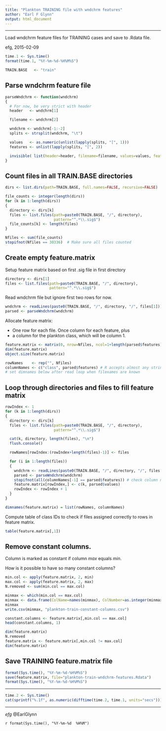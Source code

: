 ```yaml
---
title: "Plankton TRAINING file with wndchrm features"
author: "Earl F Glynn"
output: html_document
---
```


*****

Load wndchrm feature files for TRAINING cases and save to .Rdata file.

efg, 2015-02-09

```r
time.1 <- Sys.time()
format(time.1, "%Y-%m-%d-%H%M%S")

TRAIN.BASE   <- "train"
```

## Parse wndchrm feature file

```r
parseWndchrm <- function(wndchrm)
{
  # For now, be very strict with header
  header   <- wndchrm[1]

  filename <- wndchrm[2]

  wndchrm <- wndchrm[-1:-2]
  splits <- strsplit(wndchrm, "\t")

  values   <- as.numeric(unlist(lapply(splits, "[", 1)))
  features <- unlist(lapply(splits, "[", 2))

  invisible( list(header=header, filename=filename, values=values, features=features) )
}
```

## Count files in all TRAIN.BASE directories

```r
dirs <- list.dirs(path=TRAIN.BASE, full.names=FALSE, recursive=FALSE)

file_counts <- integer(length(dirs))
for (k in 1:length(dirs))
{
  directory <- dirs[k]
  files <- list.files(path=paste0(TRAIN.BASE, "/", directory),
                      pattern="^.*\\.sig$")
  file_counts[k] <- length(files)
}

Nfiles <- sum(file_counts)
stopifnot(Nfiles == 30336)  # Make sure all files counted
```

## Create empty feature.matrix

Setup feature matrix based on first .sig file in first directory

```r
directory <- dirs[1]
files <- list.files(path=paste0(TRAIN.BASE, "/", directory),
                    pattern="^.*\\.sig$")
```

Read wndchrm file but ignore first two rows for now.

```r
wndchrm <- readLines(paste0(TRAIN.BASE, "/", directory, "/", files[1]))
parsed <- parseWndchrm(wndchrm)
```

Allocate feature matrix:

* One row for each file.  Once column for each feature, plus
* a column for the plankton class, which will be column 1.

```r
feature.matrix <- matrix(0, nrow=Nfiles, ncol=1+length(parsed$features))
dim(feature.matrix)
object.size(feature.matrix)

rowNames    <- rep("", Nfiles)
columnNames <- c("class", parsed$features) # R accepts almost any string as column name
# set dimnames below after read loop when filenames are known
```

## Loop through directories and files to fill feature matrix

```r
rowIndex <- 1
for (k in 1:length(dirs))
{
  directory <- dirs[k]
  files <- list.files(path=paste0(TRAIN.BASE, "/", directory),
                      pattern="^.*\\.sig$")

  cat(k, directory, length(files), "\n")
  flush.console()

  rowNames[rowIndex:(rowIndex+length(files)-1)] <- files

  for (i in 1:length(files))
  {
    wndchrm <- readLines(paste0(TRAIN.BASE, "/", directory, "/", files[i]))
    parsed <- parseWndchrm(wndchrm)
    stopifnot(all(columnNames[-1] == parsed$features)) # check column names
    feature.matrix[rowIndex,] <- c(k, parsed$values)
    rowIndex <- rowIndex + 1
  }
}

dimnames(feature.matrix) = list(rowNames, columnNames)
```

Compute table of class IDs to check if files assigned correctly to rows in feature matrix.

```r
table(feature.matrix[,1])
```

## Remove constant columns.

Column is marked as constant if column *max* equals *min*.

How is it possible to have so many constant columns?

```r
min.col <- apply(feature.matrix, 2, min)
max.col <- apply(feature.matrix, 2, max)
N.removed <- sum(min.col == max.col)

minmax <- which(min.col == max.col)
minmax <- data.frame(ColName=names(minmax), ColNumber=as.integer(minmax))
minmax
write.csv(minmax, "plankton-train-constant-columns.csv")

constant.columns <- feature.matrix[,min.col == max.col]
head(constant.columns, 1)

dim(feature.matrix)
N.removed
feature.matrix <- feature.matrix[,min.col != max.col]
dim(feature.matrix)
```

## Save TRAINING feature.matrix file

```r
format(Sys.time(), "%Y-%m-%d-%H%M%S")
save(feature.matrix, file="plankton-train-wndchrm-features.Rdata")
format(Sys.time(), "%Y-%m-%d-%H%M%S")
```

*****

```r
time.2 <- Sys.time()
cat(sprintf("%.1f", as.numeric(difftime(time.2, time.1, units="secs"))), " secs\n")
```

*****

*efg* @EarlGlynn

`r format(Sys.time(), "%Y-%m-%d  %H%M")`

